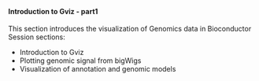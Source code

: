 <br>

#### **Introduction to Gviz - part1**

This section introduces the visualization of Genomics data in Bioconductor
Session sections:

* Introduction to Gviz
* Plotting genomic signal from bigWigs
* Visualization of annotation and genomic models
